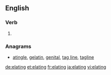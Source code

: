 ==English==

===Verb===
{{head|en}}

# {{present participle of|elate}}

===Anagrams===
* [[atingle#English|atingle]], [[gelatin#English|gelatin]], [[genital#English|genital]], [[tag line#English|tag line]], [[tagline#English|tagline]]

[[de:elating]]
[[et:elating]]
[[fr:elating]]
[[ja:elating]]
[[vi:elating]]